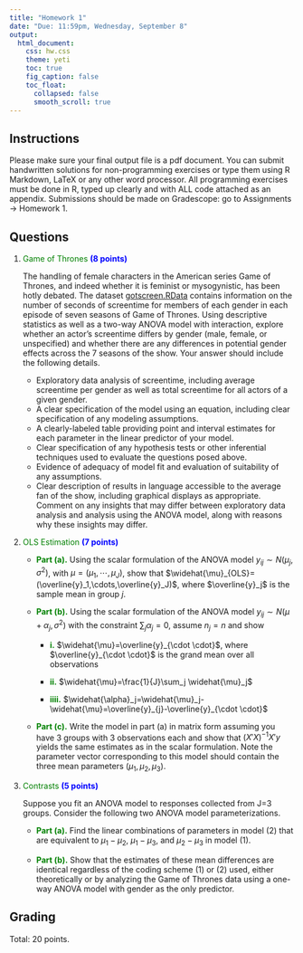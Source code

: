 ```yaml
---
title: "Homework 1"
date: "Due: 11:59pm, Wednesday, September 8"
output: 
  html_document: 
    css: hw.css
    theme: yeti
    toc: true
    fig_caption: false
    toc_float:
      collapsed: false
      smooth_scroll: true
---
```


## Instructions

Please make sure your final output file is a pdf document. You can submit handwritten solutions for non-programming exercises or type them using R Markdown, LaTeX or any other word processor. All programming exercises must be done in R, typed up clearly and with ALL code attached as an appendix. Submissions should be made on Gradescope: go to Assignments $\rightarrow$ Homework 1.

## Questions
  
1. <font color="green">Game of Thrones</font> <font color="blue">**(8 points)**</font>

    The handling of female characters in the American series Game of Thrones, and indeed whether it is feminist or mysogynistic, has been hotly debated. The dataset [gotscreen.RData](gotscreen.RData) contains information on the number of seconds of screentime for members of each gender in each episode of seven seasons of Game of Thrones. Using descriptive statistics as well as a two-way ANOVA model with interaction, explore whether an actor's screentime differs by gender (male, female, or unspecified) and whether there are any differences in potential gender effects across the 7 seasons of the show. Your answer should include the following details.
    + Exploratory data analysis of screentime, including average screentime per gender as well as total screentime for all actors of a given gender.
    + A clear specification of the model using an equation, including clear specification of any modeling assumptions.
    + A clearly-labeled table providing point and interval estimates for each parameter in the linear predictor of your model.
    + Clear specification of any hypothesis tests or other inferential techniques used to evaluate the questions posed above.
    + Evidence of adequacy of model fit and evaluation of suitability of any assumptions.
    + Clear description of results in language accessible to the average fan of the show, including graphical displays as appropriate. Comment on any insights that may differ between exploratory data analysis and analysis using the ANOVA model, along with reasons why these insights may differ.
    
    
2. <font color="green">OLS Estimation</font> <font color="blue">**(7 points)**</font>

      + <font color="green">**Part (a).**</font> Using the scalar formulation of the ANOVA model $y_{ij} \sim N\left(\mu_j,\sigma^2 \right)$, with $\mu=(\mu_1,\cdots,\mu_J)$, show that $\widehat{\mu}_{OLS}=(\overline{y}_1,\cdots,\overline{y}_J)$, where $\overline{y}_j$ is the sample mean in group $j$.
      
      + <font color="green">**Part (b).**</font> Using the scalar formulation of the ANOVA model $y_{ij} \sim N\left(\mu+\alpha_j,\sigma^2 \right)$ with the constraint $\sum_j \alpha_j=0$, assume $n_j=n$ and show
          - <font color="green">**i.**</font> $\widehat{\mu}=\overline{y}_{\cdot \cdot}$, where $\overline{y}_{\cdot \cdot}$ is the grand mean over all observations
          
          - <font color="green">**ii.**</font> $\widehat{\mu}=\frac{1}{J}\sum_j \widehat{\mu}_j$
          
          - <font color="green">**iiii.**</font> $\widehat{\alpha}_j=\widehat{\mu}_j-\widehat{\mu}=\overline{y}_{j}-\overline{y}_{\cdot \cdot}$
          
      + <font color="green">**Part (c).**</font> Write the model in part (a) in matrix form assuming you have 3 groups with 3 observations each and show that $(X'X)^{-1}X'y$ yields the same estimates as in the scalar formulation. Note the parameter vector corresponding to this model should contain the three mean parameters $(\mu_1, \mu_2, \mu_3)$.

  
3. <font color="green">Contrasts</font> <font color="blue">**(5 points)**</font>

    Suppose you fit an ANOVA model to responses collected from J=3 groups. Consider the following two ANOVA model parameterizations.
\begin{eqnarray}
y_{ij}&=&\mu_j + \varepsilon_{ij} ~~~~~~~~~~~~~~~~~~~~~~~~~~~~~~~~~~~~~~~~~~~~~ (1) \\
y_{ij}&=& \mu + \alpha_1I(j=1)+\alpha_2I(j=2)+\varepsilon_{ij} ~~~~ (2).
\end{eqnarray}
    + <font color="green">**Part (a).**</font> Find the linear combinations of parameters in model (2) that are equivalent to $\mu_1-\mu_2$, $\mu_1-\mu_3$, and $\mu_2-\mu_3$ in model (1).
    
    + <font color="green">**Part (b).**</font> Show that the estimates of these mean differences are identical regardless of the coding scheme (1) or (2) used, either theoretically or by analyzing the Game of Thrones data using a one-way ANOVA model with gender as the only predictor.



## Grading

Total: 20 points.
  
  
  